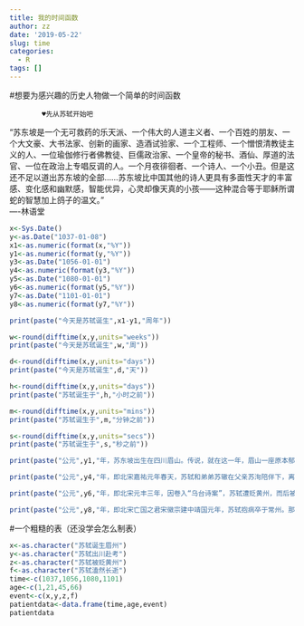 ```yaml
---
title: 我的时间函数
author: zz
date: '2019-05-22'
slug: time
categories:
  - R
tags: []
---
```

#想要为感兴趣的历史人物做一个简单的时间函数

            ♥先从苏轼开始吧
"苏东坡是一个无可救药的乐天派、一个伟大的人道主义者、一个百姓的朋友、一个大文豪、大书法家、创新的画家、造酒试验家、一个工程师、一个憎恨清教徒主义的人、一位瑜伽修行者佛教徒、巨儒政治家、一个皇帝的秘书、酒仙、厚道的法官、一位在政治上专唱反调的人。一个月夜徘徊者、一个诗人、一个小丑。但是这还不足以道出苏东坡的全部……苏东坡比中国其他的诗人更具有多面性天才的丰富感、变化感和幽默感，智能优异，心灵却像天真的小孩——这种混合等于耶稣所谓蛇的智慧加上鸽子的温文。"   
                                                                      ----林语堂
                                                                      
                                                                      
```r
x<-Sys.Date()
y<-as.Date("1037-01-08")
x1<-as.numeric(format(x,"%Y"))
y1<-as.numeric(format(y,"%Y"))
y3<-as.Date("1056-01-01")
y4<-as.numeric(format(y3,"%Y"))
y5<-as.Date("1080-01-01")
y6<-as.numeric(format(y5,"%Y"))
y7<-as.Date("1101-01-01")
y8<-as.numeric(format(y7,"%Y"))

print(paste("今天是苏轼诞生",x1-y1,"周年"))
```


```r

w<-round(difftime(x,y,units="weeks"))
print(paste("今天是苏轼诞生",w,"周"))

d<-round(difftime(x,y,units="days"))
print(paste("今天是苏轼诞生",d,"天"))

h<-round(difftime(x,y,units="days"))
print(paste("苏轼诞生于",h,"小时之前"))

m<-round(difftime(x,y,units="mins"))
print(paste("苏轼诞生于",m,"分钟之前"))

s<-round(difftime(x,y,units="secs"))
print(paste("苏轼诞生于",s,"秒之前"))
```


```r
print(paste("公元",y1,"年，苏东坡出生在四川眉山。传说，就在这一年，眉山一座原本郁郁葱葱的大山，不知为何，突然花草凋零、树木枯萎。民间有言：”眉山出三苏，草木为之枯"))
```




```r
print(paste("公元",y4,"年，即北宋嘉祐元年春天，苏轼和弟弟苏辙在父亲苏洵陪伴下，离家出川，前往汴京参加科考.阴差阳错之下成为次年科考第二名"))

print(paste("公元",y6,"年，即北宋元丰三年，因卷入“乌台诗案”，苏轼遭贬黄州，而后被一贬再贬。这是苏轼仕途之“落”,际遇之悲，但我们的苏子向来不是因时运不齐而垂头丧气之人，正是在黄州，有了“竹杖芒鞋轻胜马，谁怕？一蓑烟雨任平生”，有了“突然浪起，掀舞一叶白头翁”，有了“人生如梦，一樽还酹江月”，降下了官阶，却升起了千古词人苏东坡。"))

print(paste("公元",y8,"年，即北宋亡国之君宋徽宗建中靖国元年，苏轼抱病卒于常州。那个生性放达、为人率真、好交友、好美食、好品茗，亦雅好游山林的苏子，作别了世间，慢慢隐入时间的画卷。斯人已逝，但其传达出的那份独一无二的精神品质从未败于岁月，而是时时刻刻在诸多国人心中闪耀。有人说，李白是仙，不染烟火于人间，而苏轼从始至终都在人间。不论岁月如何流转，他始终被时光记挂着，只因为他是苏子，是在人间行走的苏东坡。"))

```

#一个粗糙的表（还没学会怎么制表）

```r
x<-as.character("苏轼诞生眉州")
y<-as.character("苏轼出川赴考")
z<-as.character("苏轼被贬黄州")
f<-as.character("苏轼溘然长逝")
time<-c(1037,1056,1080,1101)
age<-c(1,21,45,66)
event<-c(x,y,z,f)
patientdata<-data.frame(time,age,event)
patientdata
```



